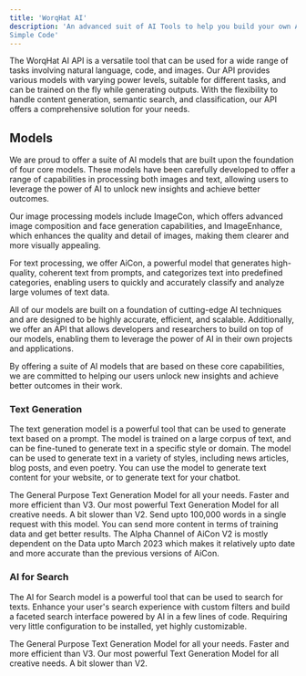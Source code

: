 ```yaml
---
title: 'WorqHat AI'
description: 'An advanced suit of AI Tools to help you build your own AI Applications through
Simple Code'
---
```


The WorqHat AI API is a versatile tool that can be used for a wide range of tasks involving natural language, code, and images. Our API provides various models with varying power levels, suitable for different tasks, and can be trained on the fly while generating outputs. With the flexibility to handle content generation, semantic search, and classification, our API offers a comprehensive solution for your needs.

## Models

We are proud to offer a suite of AI models that are built upon the foundation of four core
models. These models have been carefully developed to offer a range of capabilities in processing both images and text, allowing users to leverage the power of AI to unlock new insights and achieve better outcomes.

Our image processing models include ImageCon, which offers advanced image composition and face generation capabilities, and ImageEnhance, which enhances the quality and detail of images, making them clearer and more visually appealing.

For text processing, we offer AiCon, a powerful model that generates high-quality, coherent text
from prompts, and categorizes text into predefined categories, enabling users to quickly and accurately classify and analyze large volumes of text data.

All of our models are built on a foundation of cutting-edge AI techniques and are designed to be highly accurate, efficient, and scalable. Additionally, we offer an API that allows developers and researchers to build on top of our models, enabling them to leverage the power of AI in their own projects and applications.

By offering a suite of AI models that are based on these core capabilities, we are committed to helping our users unlock new insights and achieve better outcomes in their work.

### Text Generation

The text generation model is a powerful tool that can be used to generate text based on a prompt.
The model is trained on a large corpus of text, and can be fine-tuned to generate text in a
specific style or domain. The model can be used to generate text in a variety of styles,
including news articles, blog posts, and even poetry. You can use the model to generate text
content for your website, or to generate text for your chatbot.

<CardGroup cols={2}>
  <Card title="AiCon V2" icon="square-1" color="#ea5a0c" href="/">
    The General Purpose Text Generation Model for all your needs. Faster and more efficient than V3.
  </Card>
  <Card title="AiCon V3" icon="square-2" color="#0285c7" href="/">
    Our most powerful Text Generation Model for all creative needs. A bit slower than V2.
  </Card>
  <Card title="AiCon V2 Large (Beta)" icon="square-3" color="#16a34a" href="/">
    Send upto 100,000 words in a single request with this model. You can send more content in
    terms of training data and get better results.
  </Card>
  <Card title="AiCon V2 2023 (Alpha)" icon="square-4" color="#dc2626" href="/">
    The Alpha Channel of AiCon V2 is mostly dependent on the Data upto March 2023 which makes it
    relatively upto date and more accurate than the previous versions of AiCon.
  </Card>
</CardGroup>

### AI for Search

The AI for Search model is a powerful tool that can be used to search for texts. Enhance your
user's search experience with custom filters and build a faceted search interface powered by AI
in a few lines of code. Requiring very little configuration to be installed, yet highly customizable.

<CardGroup cols={2}>
  <Card title="Search V2" icon="square-1" color="#ea5a0c" href="/">
    The General Purpose Text Generation Model for all your needs. Faster and more efficient than V3.
  </Card>
  <Card title="Search V3" icon="square-2" color="#0285c7" href="/">
    Our most powerful Text Generation Model for all creative needs. A bit slower than V2.
  </Card>
</CardGroup>
